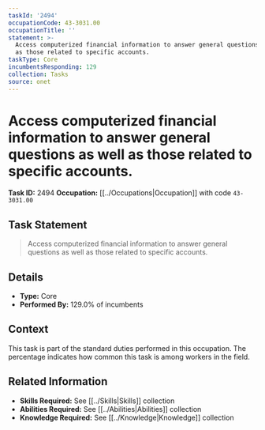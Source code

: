 ```yaml
---
taskId: '2494'
occupationCode: 43-3031.00
occupationTitle: ''
statement: >-
  Access computerized financial information to answer general questions as well
  as those related to specific accounts.
taskType: Core
incumbentsResponding: 129
collection: Tasks
source: onet
---
```

# Access computerized financial information to answer general questions as well as those related to specific accounts.

**Task ID:** 2494
**Occupation:** [[../Occupations|Occupation]] with code `43-3031.00`

## Task Statement

> Access computerized financial information to answer general questions as well as those related to specific accounts.

## Details

- **Type:** Core
- **Performed By:** 129.0% of incumbents

## Context

This task is part of the standard duties performed in this occupation. The percentage indicates how common this task is among workers in the field.

## Related Information

- **Skills Required:** See [[../Skills|Skills]] collection
- **Abilities Required:** See [[../Abilities|Abilities]] collection
- **Knowledge Required:** See [[../Knowledge|Knowledge]] collection

